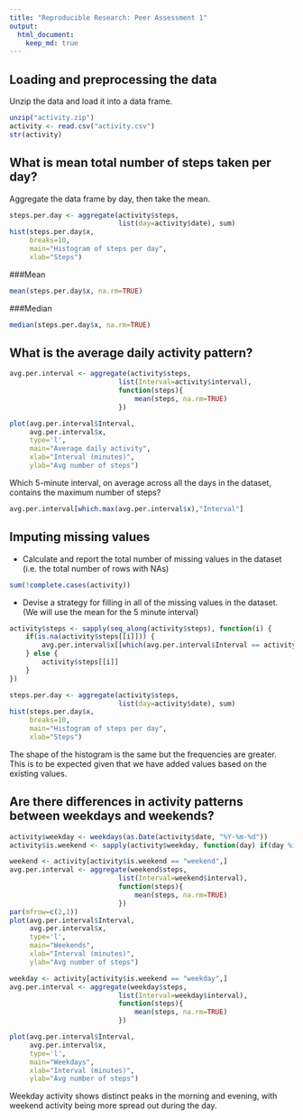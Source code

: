 ```yaml
---
title: "Reproducible Research: Peer Assessment 1"
output: 
  html_document:
    keep_md: true
---
```



## Loading and preprocessing the data
Unzip the data and load it into a data frame.
```r
unzip("activity.zip")
activity <- read.csv("activity.csv")
str(activity)

```



## What is mean total number of steps taken per day?
Aggregate the data frame by day, then take the mean.
```r
steps.per.day <- aggregate(activity$steps, 
                           list(day=activity$date), sum)
hist(steps.per.day$x, 
     breaks=10, 
     main="Histogram of steps per day",
     xlab="Steps")
```
###Mean
```r
mean(steps.per.day$x, na.rm=TRUE)
```
###Median
```r
median(steps.per.day$x, na.rm=TRUE)

```

## What is the average daily activity pattern?

```r
avg.per.interval <- aggregate(activity$steps, 
                           list(Interval=activity$interval), 
                           function(steps){
                               mean(steps, na.rm=TRUE)
                           })

plot(avg.per.interval$Interval,
     avg.per.interval$x,
     type='l',
     main="Average daily activity",
     xlab="Interval (minutes)",
     ylab="Avg number of steps")


```

Which 5-minute interval, on average across all the days in the dataset, contains the maximum number of steps?

```r
avg.per.interval[which.max(avg.per.interval$x),"Interval"]
```

## Imputing missing values

+ Calculate and report the total number of missing values in the dataset (i.e. the total number of rows with NAs)
```r
sum(!complete.cases(activity))

```
+ Devise a strategy for filling in all of the missing values in the dataset. (We will use the mean for the 5 minute interval)

```r
activity$steps <- sapply(seq_along(activity$steps), function(i) {
    if(is.na(activity$steps[[i]])) {
        avg.per.interval$x[[which(avg.per.interval$Interval == activity$interval[[i]])]]
    } else {
        activity$steps[[i]]
    }
})

steps.per.day <- aggregate(activity$steps, 
                           list(day=activity$date), sum)
hist(steps.per.day$x, 
     breaks=10, 
     main="Histogram of steps per day",
     xlab="Steps")
```

The shape of the histogram is the same but the frequencies are greater. This is to be expected given that we have added values based on the existing values.

## Are there differences in activity patterns between weekdays and weekends?

```r
activity$weekday <- weekdays(as.Date(activity$date, "%Y-%m-%d")) 
activity$is.weekend <- sapply(activity$weekday, function(day) if(day %in% c("Saturday", "Sunday")) "weekend" else "weekday")

weekend <- activity[activity$is.weekend == "weekend",]
avg.per.interval <- aggregate(weekend$steps, 
                           list(Interval=weekend$interval), 
                           function(steps){
                               mean(steps, na.rm=TRUE)
                           })
par(mfrow=c(2,1))
plot(avg.per.interval$Interval,
     avg.per.interval$x,
     type='l',
     main="Weekends",
     xlab="Interval (minutes)",
     ylab="Avg number of steps")

weekday <- activity[activity$is.weekend == "weekday",]
avg.per.interval <- aggregate(weekday$steps, 
                           list(Interval=weekday$interval), 
                           function(steps){
                               mean(steps, na.rm=TRUE)
                           })

plot(avg.per.interval$Interval,
     avg.per.interval$x,
     type='l',
     main="Weekdays",
     xlab="Interval (minutes)",
     ylab="Avg number of steps")
```

Weekday activity shows distinct peaks in the morning and evening, with weekend activity being more spread out during the day.
